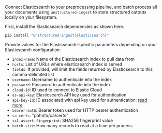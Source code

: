 Connect Elasticsearch to your preprocessing pipeline, and batch process all your documents using `unstructured-ingest` to store structured outputs locally on your filesystem.

First, install the Elasticsearch dependencies as shown here.

```bash
pip install "unstructured-ingest[elasticsearch]"
```

Provide values for the Elasticsearch-specific parameters depending on your Elasticsearch configuration:
* `index-name`: Name of the Elasticsearch index to pull data from
* `hosts`: List of URLs where elasticsearch index is served
* `fields`: If provided, will limit the fields returned by Elasticsearch to this comma-delimited list
* `username`: Username to authenticate into the index
* `password`: Password to authenticate into the index
* `cloud-id`: ID used to connect to Elastic Cloud
* `es-api-key`: Elasticsearch API key used for authentication
* `api-key-id`: ID associated with api key used for authentication: [read more](https://www.elastic.co/guide/en/elasticsearch/reference/current/security-api-create-api-key.html)
* `bearer-auth`: Bearer token used for HTTP bearer authentication
* `ca-certs`: "path/to/ca/certs"
* `ssl-assert-fingerprint`: SHA256 fingerprint value
* `batch-size`: How many records to read at a time per process

